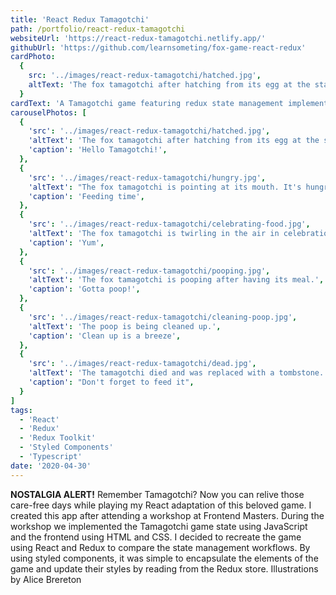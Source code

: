 ```yaml
---
title: 'React Redux Tamagotchi'
path: /portfolio/react-redux-tamagotchi
websiteUrl: 'https://react-redux-tamagotchi.netlify.app/'
githubUrl: 'https://github.com/learnsometing/fox-game-react-redux'
cardPhoto:
  {
    src: '../images/react-redux-tamagotchi/hatched.jpg',
    altText: 'The fox tamagotchi after hatching from its egg at the start of the game.',
  }
cardText: 'A Tamagotchi game featuring redux state management implemented via redux-toolkit'
carouselPhotos: [
  {
    'src': '../images/react-redux-tamagotchi/hatched.jpg',
    'altText': 'The fox tamagotchi after hatching from its egg at the start of the game.',
    'caption': 'Hello Tamagotchi!',
  },
  {
    'src': '../images/react-redux-tamagotchi/hungry.jpg',
    'altText': "The fox tamagotchi is pointing at its mouth. It's hungry!",
    'caption': 'Feeding time',
  },
  {
    'src': '../images/react-redux-tamagotchi/celebrating-food.jpg',
    'altText': 'The fox tamagotchi is twirling in the air in celebration of a fresh meal.',
    'caption': 'Yum',
  },
  {
    'src': '../images/react-redux-tamagotchi/pooping.jpg',
    'altText': 'The fox tamagotchi is pooping after having its meal.',
    'caption': 'Gotta poop!',
  },
  {
    'src': '../images/react-redux-tamagotchi/cleaning-poop.jpg',
    'altText': 'The poop is being cleaned up.',
    'caption': 'Clean up is a breeze',
  },
  {
    'src': '../images/react-redux-tamagotchi/dead.jpg',
    'altText': 'The tamagotchi died and was replaced with a tombstone.',
    'caption': "Don't forget to feed it",
  }
]
tags:
  - 'React'
  - 'Redux'
  - 'Redux Toolkit'
  - 'Styled Components'
  - 'Typescript'
date: '2020-04-30'
---
```



<Grid item>
  <DescriptionParagraph variant={'body1'} className="description scroll-in" gutterBottom>
    <strong>NOSTALGIA ALERT!</strong>
  </DescriptionParagraph>
</Grid>
<Grid item>
  <DescriptionParagraph variant={'body1'} className="description scroll-in" gutterBottom>
    Remember Tamagotchi? Now you 
    can relive those care-free days while playing my React adaptation of this beloved game.
  </DescriptionParagraph>
</Grid>
<Grid item>
  <DescriptionParagraph variant={'body1'} className="description scroll-in" gutterBottom>
    I created this app after attending a workshop at Frontend Masters. During
    the workshop we implemented the Tamagotchi game state using JavaScript and the
    frontend using HTML and CSS. I decided to recreate the game using React and
    Redux to compare the state management workflows.
  </DescriptionParagraph>
</Grid>
<Grid item>
  <DescriptionParagraph variant={'body1'} className="description scroll-in" gutterBottom>
    By using styled components, it was simple to encapsulate the elements
    of the game and update their styles by reading from the Redux store.
  </DescriptionParagraph>
</Grid>
<Grid item>
  <DescriptionParagraph variant={'body1'} className="description scroll-in" gutterBottom>
    Illustrations by <Link href="https://www.pickledalice.com/" target="_blank" rel="noopenner noreferrer">Alice Brereton</Link>
  </DescriptionParagraph>
</Grid>